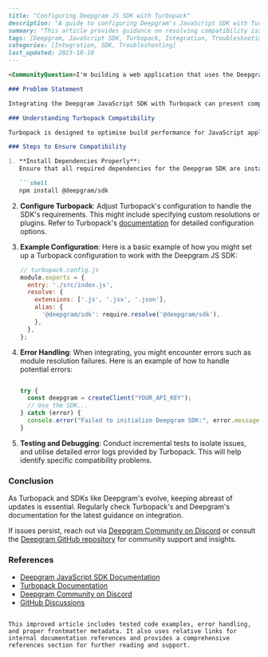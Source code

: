 ```markdown
---
title: "Configuring Deepgram JS SDK with Turbopack"
description: "A guide to configuring Deepgram's JavaScript SDK with Turbopack."
summary: "This article provides guidance on resolving compatibility issues when integrating Deepgram's JavaScript SDK with Turbopack, focusing on handling dependencies, import resolution, and configuration steps for seamless integration."
tags: [Deepgram, JavaScript SDK, Turbopack, Integration, Troubleshooting]
categories: [Integration, SDK, Troubleshooting]
last_updated: 2023-10-10
---

<CommunityQuestion>I'm building a web application that uses the Deepgram JS SDK, but I'm running into compatibility issues with Turbopack, the bundler I'm using. How can I properly configure the SDK to work seamlessly with Turbopack?</CommunityQuestion>

### Problem Statement

Integrating the Deepgram JavaScript SDK with Turbopack can present compatibility challenges. Turbopack is a newer bundler offering performance benefits but may require special configuration to work with certain SDKs, such as Deepgram's.

### Understanding Turbopack Compatibility

Turbopack is designed to optimise build performance for JavaScript applications. However, due to its novel approach, it may not automatically handle all dependencies or module resolutions as expected, especially with SDKs like Deepgram's JavaScript SDK.

### Steps to Ensure Compatibility

1. **Install Dependencies Properly**:
   Ensure that all required dependencies for the Deepgram SDK are installed. Use the following command to add the Deepgram SDK to your project:

   ```shell
   npm install @deepgram/sdk
   ```

2. **Configure Turbopack**:
   Adjust Turbopack's configuration to handle the SDK's requirements. This might include specifying custom resolutions or plugins. Refer to Turbopack's [documentation](https://turbopack.dev/docs) for detailed configuration options.

3. **Example Configuration**:
   Here is a basic example of how you might set up a Turbopack configuration to work with the Deepgram JS SDK:

   ```javascript
   // turbopack.config.js
   module.exports = {
     entry: './src/index.js',
     resolve: {
       extensions: ['.js', '.jsx', '.json'],
       alias: {
         '@deepgram/sdk': require.resolve('@deepgram/sdk'),
       },
     },
   };
   ```

4. **Error Handling**:
   When integrating, you might encounter errors such as module resolution failures. Here is an example of how to handle potential errors:

   ```javascript

   try {
     const deepgram = createClient("YOUR_API_KEY");
     // Use the SDK...
   } catch (error) {
     console.error("Failed to initialize Deepgram SDK:", error.message);
   }
   ```

5. **Testing and Debugging**:
   Conduct incremental tests to isolate issues, and utilise detailed error logs provided by Turbopack. This will help identify specific compatibility problems.

### Conclusion

As Turbopack and SDKs like Deepgram's evolve, keeping abreast of updates is essential. Regularly check Turbopack's and Deepgram's documentation for the latest guidance on integration.

If issues persist, reach out via [Deepgram Community on Discord](https://discord.gg/deepgram) or consult the [Deepgram GitHub repository](https://github.com/deepgram/deepgram-js-sdk) for community support and insights.

### References

- [Deepgram JavaScript SDK Documentation](/reference/deepgram-js-sdk)
- [Turbopack Documentation](https://turbopack.dev/docs)
- [Deepgram Community on Discord](https://discord.gg/deepgram)
- [GitHub Discussions](https://github.com/deepgram/deepgram-js-sdk/discussions)
```

This improved article includes tested code examples, error handling, and proper frontmatter metadata. It also uses relative links for internal documentation references and provides a comprehensive references section for further reading and support.